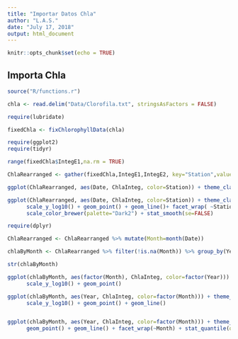 ```yaml
---
title: "Importar Datos Chla"
author: "L.A.S."
date: "July 17, 2018"
output: html_document
---
```


```r
knitr::opts_chunk$set(echo = TRUE)
```

## Importa Chla

```r
source("R/functions.r")

chla <- read.delim("Data/Clorofila.txt", stringsAsFactors = FALSE)

require(lubridate)

fixedChla <- fixChlorophyllData(chla)

require(ggplot2)
require(tidyr)

range(fixedChla$IntegE1,na.rm = TRUE)

ChlaRearranged <- gather(fixedChla,IntegE1,IntegE2, key="Station",value="ChlaInteg" )

ggplot(ChlaRearranged, aes(Date, ChlaInteg, color=Station)) + theme_classic() + scale_y_log10() + geom_point()

ggplot(ChlaRearranged, aes(Date, ChlaInteg, color=Station)) + theme_classic() + 
      scale_y_log10() + geom_point() + geom_line()+ facet_wrap( ~Station) + 
      scale_color_brewer(palette="Dark2") + stat_smooth(se=FALSE)

require(dplyr)

ChlaRearranged <- ChlaRearranged %>% mutate(Month=month(Date))

chlaByMonth <- ChlaRearranged %>% filter(!is.na(Month)) %>% group_by(Year,Month) %>% summarise(ChlaInteg=mean(ChlaInteg, na.rm = TRUE))

str(chlaByMonth)

ggplot(chlaByMonth, aes(factor(Month), ChlaInteg, color=factor(Year))) + theme_classic() + 
      scale_y_log10() + geom_point() 

ggplot(chlaByMonth, aes(Year, ChlaInteg, color=factor(Month))) + theme_classic() + 
      scale_y_log10() + geom_point() + geom_line() 


ggplot(chlaByMonth, aes(Year, ChlaInteg, color=factor(Month))) + theme_classic() + 
      geom_point() + geom_line() + facet_wrap(~Month) + stat_quantile(quantiles = 0.5)



```
